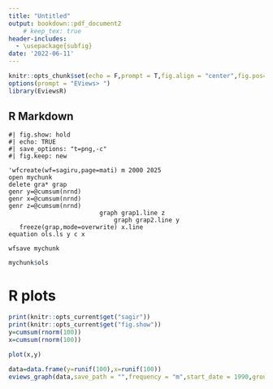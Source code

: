 ```yaml
---
title: "Untitled"
output: bookdown::pdf_document2
    # keep_tex: true
header-includes:
  - \usepackage{subfig}
date: '2022-06-11'
---
```


```r
knitr::opts_chunk$set(echo = F,prompt = T,fig.align = "center",fig.pos="h")
options(prompt = "EViews> ")
library(EviewsR)
```

## R Markdown

```eviews
#| fig.show: hold
#| echo: TRUE
#| save_options: "t=png,-c"
#| fig.keep: new

'wfcreate(wf=sagiru,page=mati) m 2000 2025
open mychunk
delete gra* grap
genr y=@cumsum(nrnd)
genr x=@cumsum(nrnd)
genr z=@cumsum(nrnd)
                         graph grap1.line z  
                             graph grap2.line y
   freeze(grap,mode=overwrite) x.line
equation ols.ls y c x

wfsave mychunk
```

```r
mychunk$ols

```

# R plots



```r
print(knitr::opts_current$get("sagir"))
print(knitr::opts_current$get("fig.show"))
y=cumsum(rnorm(100))
x=cumsum(rnorm(100))

plot(x,y)
```

```r
data=data.frame(y=runif(100),x=runif(100))
eviews_graph(data,save_path = "",frequency = "m",start_date = 1990,group = F,options = "m")

```
